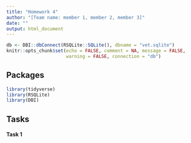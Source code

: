 ```yaml
---
title: "Homework 4"
author: "[Team name: member 1, member 2, member 3]"
date: ""
output: html_document
---
```


```r
db <- DBI::dbConnect(RSQLite::SQLite(), dbname = "vet.sqlite")
knitr::opts_chunk$set(echo = FALSE, comment = NA, message = FALSE, 
                      warning = FALSE, connection = "db")
```

## Packages

```r
library(tidyverse)
library(RSQLite)
library(DBI)
```

## Tasks

#### Task 1